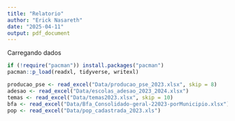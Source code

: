 ```yaml
---
title: "Relatorio"
author: "Erick Nasareth"
date: "2025-04-11"
output: pdf_document
---
```


Carregando dados

```r

if (!require("pacman")) install.packages("pacman")
pacman::p_load(readxl, tidyverse, writexl)

```


```r

producao_pse <- read_excel("Data/producao_pse_2023.xlsx", skip = 8)
adesao <- read_excel("Data/escolas_adesao_2023_2024.xlsx")
temas <- read_excel("Data/temas2023.xlsx", skip = 10)
bfa <- read_excel("Data/Bfa_Consolidado-geral-22023-porMunicipio.xlsx")
pop <- read_excel("Data/pop_cadastrada_2023.xls")



```

